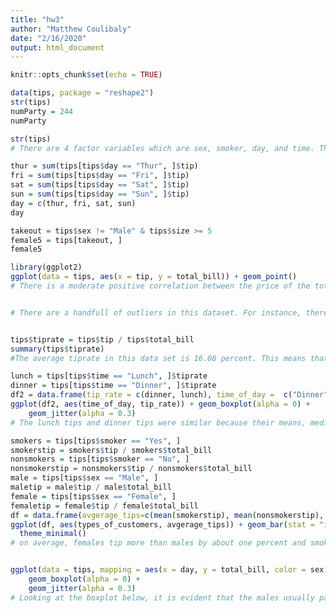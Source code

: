 ```yaml
---
title: "hw3"
author: "Matthew Coulibaly"
date: "2/16/2020"
output: html_document
---
```


```r
knitr::opts_chunk$set(echo = TRUE)
```

```r
data(tips, package = "reshape2")
str(tips)
numParty = 244
numParty

str(tips)
# There are 4 factor variables which are sex, smoker, day, and time. There are two numeric variables which are total_bill and tip. The only integer variable in the dataset is size.

thur = sum(tips[tips$day == "Thur", ]$tip)
fri = sum(tips[tips$day == "Fri", ]$tip)
sat = sum(tips[tips$day == "Sat", ]$tip)
sun = sum(tips[tips$day == "Sun", ]$tip)
day = c(thur, fri, sat, sun)
day

takeout = tips$sex != "Male" & tips$size >= 5
female5 = tips[takeout, ]
female5

library(ggplot2)
ggplot(data = tips, aes(x = tip, y = total_bill)) + geom_point()
# There is a moderate positive correlation between the price of the total bill and the tip given.


# There are a handfull of outliers in this dataset. For instance, there are a few people who dont tip more than three dollars even though their food costed upward of $30. There are also some outliers because there were customers who tipped more than $7.5 while the majority tipped between $0 and $5.5. In conclusion, there is a moderate positive correlation between tips and total bil. But there are some otliers because people tip small amounts even though their bill was expensive and others had expensive food and tipped accordingly.


tips$tiprate = tips$tip / tips$total_bill
summary(tips$tiprate)
#The average tiprate in this data set is 16.08 percent. This means that on average, everybody tips 16 percent of the total cost of their food at this restaurant.

lunch = tips[tips$time == "Lunch", ]$tiprate
dinner = tips[tips$time == "Dinner", ]$tiprate
df2 = data.frame(tip_rate = c(dinner, lunch), time_of_day =  c("Dinner", "Lunch"))
ggplot(df2, aes(time_of_day, tip_rate)) + geom_boxplot(alpha = 0) +
    geom_jitter(alpha = 0.3)
# The lunch tips and dinner tips were similar because their means, medians, and IQR's were nearly identical. However, lunch had a smaller range because there were not as many tip outliers as there were during dinner.In conclusion, the tiprate did not vary much from lunch to dinner except that there's are more outlier tips during dinner.

smokers = tips[tips$smoker == "Yes", ]
smokerstip = smokers$tip / smokers$total_bill
nonsmokers = tips[tips$smoker == "No", ]
nonsmokerstip = nonsmokers$tip / nonsmokers$total_bill
male = tips[tips$sex == "Male", ]
maletip = male$tip / male$total_bill
female = tips[tips$sex == "Female", ]
femaletip = female$tip / female$total_bill
df = data.frame(avgerage_tips=c(mean(smokerstip), mean(nonsmokerstip), mean(maletip), mean(femaletip)), types_of_customers = c("Smoker", "nonsmoker", "males", "females"))
ggplot(df, aes(types_of_customers, avgerage_tips)) + geom_bar(stat = "identity") + geom_text(aes(label = avgerage_tips), vjust=1.6, color="white", size=2.5)+
  theme_minimal()
# on average, females tip more than males by about one percent and smokers tip more than nonsmokers by about half a percent.According to this data, you can see that a female smoker would give a slightly more generous tip than a nonsmoking male.


ggplot(data = tips, mapping = aes(x = day, y = total_bill, color = sex)) +
    geom_boxplot(alpha = 0) +
    geom_jitter(alpha = 0.3)
# Looking at the boxplot below, it is evident that the males usually pay because the blue dots outnumber the red dots. This is especially clear while looking at saturday and sunday. Thursday and friday are more evenly distributed in terms of who pays because it doesnn't look like one color outnunbers the other.In conclusion, males pay the bill much more that females on saturday and sunday but it seems to be evenly distributed on thursday and friday.
```

